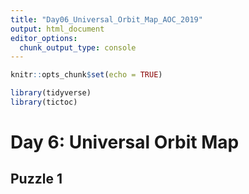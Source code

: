 ```yaml
---
title: "Day06_Universal_Orbit_Map_AOC_2019"
output: html_document
editor_options: 
  chunk_output_type: console
---
```


```r
knitr::opts_chunk$set(echo = TRUE)

library(tidyverse)
library(tictoc)
```

# Day 6: Universal Orbit Map

## Puzzle 1
